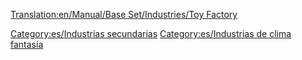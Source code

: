 [[Translation:en/Manual/Base Set/Industries/Toy Factory]]

{{es/Industrias| nombre = Fábrica de juguetes
| imagen =en/ToyFactory.png| climas = [[es/Manual/Clima|Fantasía]]
| acepta = [[es/Manual/Base Set/Cargos/Plástico|Plástico]], [[es/Manual/Base Set/Cargos/Pilas|Pilas]]
| produce= [[es/Manual/Base Set/Cargos/Juguetes|Juguetes]]
| notas  = No existe en otros [[es/Manual/Clima|climas]]
}}
{{es/Esbozo}}

[[Category:es/Industrias secundarias]]
[[Category:es/Industrias de clima fantasía]]